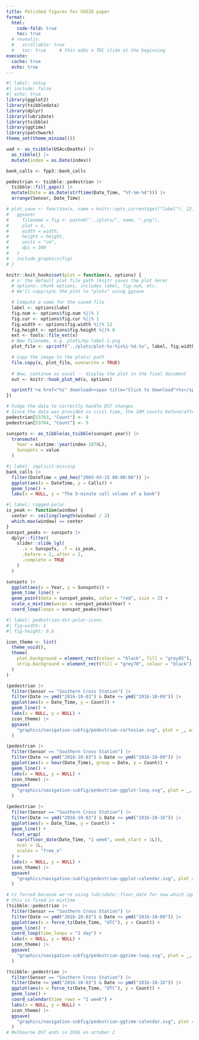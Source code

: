```yaml
---
title: Polished figures for CHI26 paper
format: 
  html:
    code-fold: true
    toc: true
  # revealjs:
  #   scrollable: true
  #   toc: true     # this adds a TOC slide at the beginning
execute:
  cache: true
  echo: true
---
```


```r
#| label: setup
#| include: false
#| echo: true
library(ggplot2)
library(tsibbledata)
library(dplyr)
library(lubridate)
library(tsibble)
library(ggtime)
library(patchwork)
theme_set(theme_minimal())

uad <- as_tsibble(USAccDeaths) |> 
  as_tibble() |> 
  mutate(index = as.Date(index))

bank_calls <- fpp3::bank_calls

pedestrian <- tsibble::pedestrian |>
  tsibble::fill_gaps() |>
  mutate(Date = as.Date(strftime(Date_Time, "%Y-%m-%d"))) |>
  arrange(Sensor, Date_Time)

# plot_save <- function(x, name = knitr::opts_current$get("label"), 12, 8) 
#   ggsave(
#     filename = fig <- paste0("../plots/", name, ".png"),
#     plot = x,
#     width = width,
#     height = height,
#     units = "cm",
#     dpi = 300
#   )
#   include_graphics(fig)
# }

knitr::knit_hooks$set(plot = function(x, options) {
  # x: the default plot file path (knitr saves the plot here)
  # options: chunk options, includes label, fig.num, etc.
  # We'll copy/sync the plot to "plots" using ggsave

  # Compute a name for the saved file
  label <- options$label
  fig.num <- options$fig.num %||% 1
  fig.cur <- options$fig.cur %||% 1
  fig.width <- options$fig.width %||% 12
  fig.height <- options$fig.height %||% 8
  ext <- tools::file_ext(x)
  # New filename, e.g. plots/my-label-1.png
  plot_file <- sprintf("../plots/plot-%s-%ix%i-%d.%s", label, fig.width, fig.height, fig.cur, ext)

  # Copy the image to the plots/ path
  file.copy(x, plot_file, overwrite = TRUE)
  
  # Now, continue as usual -- display the plot in the final document
  out <- knitr::hook_plot_md(x, options)

  sprintf('<a href="%s" download><span title="Click to download">%s</span></a>', plot_file, out)
})

# Fudge the data to correctly handle DST changes
# Since the data was provided in civil time, the 2AM counts before/after DST are combined.
pedestrian[53763, "Count"] <- 9
pedestrian[53764, "Count"] <- 5

sunspots <- as_tibble(as_tsibble(sunspot.year)) |> 
  transmute(
    Year = mixtime::year(index-1970L),
    Sunspots = value
  )
```



```r
#| label: implicit-missing
bank_calls |> 
  filter(DateTime < ymd_hms("2003-03-15 00:00:00")) |>
  ggplot(aes(x = DateTime, y = Calls)) +
  geom_line() + 
  labs(x = NULL, y = "The 5-minute call volume of a bank") 
```


```r
#| label: ragged-polar
is_peak <- function(window) {
  center <- ceiling(length(window) / 2)
  which.max(window) == center
}
sunspot_peaks <- sunspots |> 
  dplyr::filter(
    slider::slide_lgl(
      .x = Sunspots, .f = is_peak,
      .before = 2,.after = 2,
      .complete = TRUE
    )
  )

sunspots |> 
  ggplot(aes(x = Year, y = Sunspots)) +
  geom_time_line() +
  geom_point(data = sunspot_peaks, color = "red", size = 2) +
  scale_x_mixtime(warps = sunspot_peaks$Year) + 
  coord_loop(loops = sunspot_peaks$Year)
```


```r
#| label: pedestrian-dst-polar-icons
#| fig-width: 1
#| fig-height: 0.6

icon_theme <- list(
  theme_void(), 
  theme(
    plot.background = element_rect(colour = "black", fill = "grey85"),
    strip.background = element_rect(fill = "grey70", colour = "black")
  )
)

(pedestrian |> 
  filter(Sensor == "Southern Cross Station") |> 
  filter(Date >= ymd("2016-10-03") & Date <= ymd("2016-10-09")) |> 
  ggplot(aes(x = Date_Time, y = Count)) +
  geom_line() + 
  labs(x = NULL, y = NULL) + 
  icon_theme) |> 
  ggsave(
    "graphics/navigation-subfig/pedestrian-cartesian.svg", plot = _, width = 2, height = 2, units = "cm"
  )

(pedestrian |> 
  filter(Sensor == "Southern Cross Station") |> 
  filter(Date >= ymd("2016-10-03") & Date <= ymd("2016-10-09")) |> 
  ggplot(aes(x = hour(Date_Time), group = Date, y = Count)) +
  geom_line() + 
  labs(x = NULL, y = NULL) + 
  icon_theme) |> 
  ggsave(
    "graphics/navigation-subfig/pedestrian-ggplot-loop.svg", plot = _, width = 2, height = 2, units = "cm"
  )

(pedestrian |> 
  filter(Sensor == "Southern Cross Station") |> 
  filter(Date >= ymd("2016-10-03") & Date <= ymd("2016-10-16")) |> 
  ggplot(aes(x = Date_Time, y = Count)) +
  geom_line() + 
  facet_wrap(
    vars(floor_date(Date_Time, "1 week", week_start = 1L)),
    ncol = 1L,
    scales = "free_x"
  ) +
  labs(x = NULL, y = NULL) + 
  icon_theme) |> 
  ggsave(
    "graphics/navigation-subfig/pedestrian-ggplot-calendar.svg", plot = _, width = 2, height = 2, units = "cm"
  )

# tz forced because we're using lubridate::floor_date for now which ignores tz
# this is fixed in mixtime
(tsibble::pedestrian |> 
  filter(Sensor == "Southern Cross Station") |> 
  filter(Date >= ymd("2016-10-03") & Date <= ymd("2016-10-09")) |> 
  ggplot(aes(x = force_tz(Date_Time, "UTC"), y = Count)) +
  geom_line() + 
  coord_loop(time_loops = "1 day") +
  labs(x = NULL, y = NULL) + 
  icon_theme) |> 
  ggsave(
    "graphics/navigation-subfig/pedestrian-ggtime-loop.svg", plot = _, width = 2, height = 2, units = "cm"
  )

(tsibble::pedestrian |> 
  filter(Sensor == "Southern Cross Station") |> 
  filter(Date >= ymd("2016-10-03") & Date <= ymd("2016-10-16")) |> 
  ggplot(aes(x = force_tz(Date_Time, "UTC"), y = Count)) +
  geom_line() + 
  coord_calendar(time_rows = "1 week") +
  labs(x = NULL, y = NULL) + 
  icon_theme) |> 
  ggsave(
    "graphics/navigation-subfig/pedestrian-ggtime-calendar.svg", plot = _, width = 2, height = 2, units = "cm"
  )
# Melbourne DST ends in 2016 on october 2
```
